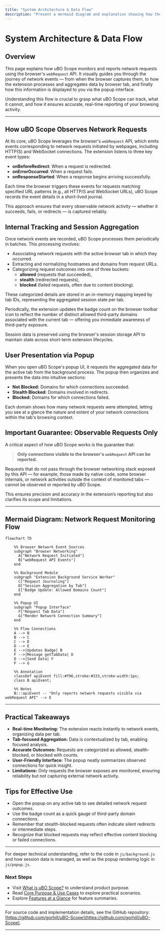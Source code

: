 ```yaml
---
title: "System Architecture & Data Flow"
description: "Present a mermaid diagram and explanation showing how the extension observes network requests using the browser's webRequest API. Illustrate the flow from browser network events (request/response) through background tracking in the extension, session aggregation by tab, to user presentation in the popup. Clarify the guarantee: only connections visible to webRequest can be reported."
---
```


# System Architecture & Data Flow

## Overview

This page explains how uBO Scope monitors and reports network requests using the browser's `webRequest` API. It visually guides you through the journey of network events — from when the browser captures them, to how the extension processes and aggregates data by browser tab, and finally how this information is displayed to you via the popup interface.

Understanding this flow is crucial to grasp what uBO Scope can track, what it cannot, and how it ensures accurate, real-time reporting of your browsing activity.

---

## How uBO Scope Observes Network Requests

At its core, uBO Scope leverages the browser's `webRequest` API, which emits events corresponding to network requests initiated by webpages, including HTTP(S) and WebSocket connections. The extension listens to three key event types:

- **onBeforeRedirect**: When a request is redirected.
- **onErrorOccurred**: When a request fails.
- **onResponseStarted**: When a response begins arriving successfully.

Each time the browser triggers these events for requests matching specified URL patterns (e.g., all HTTP/S and WebSocket URLs), uBO Scope records the event details in a short-lived journal.

This approach ensures that every observable network activity — whether it succeeds, fails, or redirects — is captured reliably.

## Internal Tracking and Session Aggregation

Once network events are recorded, uBO Scope processes them periodically in batches. This processing involves:

- Associating network requests with the active browser tab in which they occurred.
- Extracting and normalizing hostnames and domains from request URLs.
- Categorizing request outcomes into one of three buckets:
  - **allowed** (requests that succeeded),
  - **stealth** (redirected requests),
  - **blocked** (failed requests, often due to content blocking).

These categorized details are stored in an in-memory mapping keyed by tab IDs, representing the aggregated session state per tab.

Periodically, the extension updates the badge count on the browser toolbar icon to reflect the number of distinct allowed third-party domains associated with the current tab — offering you immediate awareness of third-party exposure.

Session data is preserved using the browser's session storage API to maintain state across short-term extension lifecycles.

## User Presentation via Popup

When you open uBO Scope's popup UI, it requests the aggregated data for the active tab from the background process. The popup then organizes and presents the data into intuitive sections:

- **Not Blocked:** Domains for which connections succeeded.
- **Stealth Blocked:** Domains involved in redirects.
- **Blocked:** Domains for which connections failed.

Each domain shows how many network requests were attempted, letting you see at a glance the nature and extent of your network connections within the tab's browsing context.

## Important Guarantee: Observable Requests Only

A critical aspect of how uBO Scope works is the guarantee that:

> **Only connections visible to the browser's `webRequest` API can be reported.**

Requests that do not pass through the browser networking stack exposed by this API — for example, those made by native code, some browser internals, or network activities outside the context of monitored tabs — cannot be observed or reported by uBO Scope.

This ensures precision and accuracy in the extension’s reporting but also clarifies its scope and limitations.

---

## Mermaid Diagram: Network Request Monitoring Flow

```mermaid
flowchart TD

    %% Browser Network Event Sources
    subgraph "Browser Networking"
      A["Network Request Initiated"]
      B["webRequest API Events"]
    end

    %% Background Module
    subgraph "Extension Background Service Worker"
      C["Request Journaling"]
      D["Session Aggregation by Tab"]
      E["Badge Update: Allowed Domains Count"]
    end

    %% Popup UI
    subgraph "Popup Interface"
      F["Request Tab Data"]
      G["Render Network Connection Summary"]
    end

    %% Flow Connections
    A --> B
    B --> C
    C --> D
    D --> E
    E -->|Updates Badge| B
    F -->|Message getTabData| D
    D -->|Send Data| F
    F --> G

    %% Annotation
    classDef apiEvent fill:#f96,stroke:#333,stroke-width:1px;
    class B apiEvent;

    %% Notes
    B:::apiEvent -- "Only reports network requests visible via webRequest API" --> E

```

---

## Practical Takeaways

- **Real-time Monitoring:** The extension reacts instantly to network events, organizing data per tab.
- **Tab-focused Aggregation:** Data is contextualized by tab, enabling focused analysis.
- **Accurate Outcomes:** Requests are categorized as allowed, stealth-blocked, or blocked with counts.
- **User-Friendly Interface:** The popup neatly summarizes observed connections for quick insight.
- **Limitations:** Only requests the browser exposes are monitored, ensuring reliability but not capturing external network activity.

## Tips for Effective Use

- Open the popup on any active tab to see detailed network request outcomes.
- Use the badge count as a quick gauge of third-party domain connections.
- Remember that stealth-blocked requests often indicate silent redirects or intermediate steps.
- Recognize that blocked requests may reflect effective content blocking or failed connections.

---

For deeper technical understanding, refer to the code in `js/background.js` and how session data is managed, as well as the popup rendering logic in `js/popup.js`.

### Next Steps
- Visit [What is uBO Scope?](../intro-core-value/product-overview) to understand product purpose.
- Read [Core Purpose & Use Cases](../intro-core-value/value-prop-use-cases) to explore practical scenarios.
- Explore [Features at a Glance](../architecture-concepts/feature-quicklook) for feature summaries.

---

For source code and implementation details, see the GitHub repository: [https://github.com/gorhill/uBO-Scope](https://github.com/gorhill/uBO-Scope).

---